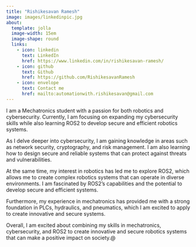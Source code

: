 ```yaml
---
title: "Rishikesavan Ramesh"
image: images/linkedinpic.jpg
about:
  template: jolla
  image-width: 15em
  image-shape: round
  links:
    - icon: linkedin
      text: LinkedIn
      href: https://www.linkedin.com/in/rishikesavan-ramesh/
    - icon: github
      text: Github
      href: https://github.com/RishikesavanRamesh
    - icon: envelope
      text: Contact me
      href: mailto:automationwith.rishikesavan@gmail.com
---
```

I am a Mechatronics student with a passion for both robotics and cybersecurity. Currently, I am focusing on expanding my cybersecurity skills while also learning ROS2 to develop secure and efficient robotics systems.

As I delve deeper into cybersecurity, I am gaining knowledge in areas such as network security, cryptography, and risk management. I am also learning how to design secure and reliable systems that can protect against threats and vulnerabilities.

At the same time, my interest in robotics has led me to explore ROS2, which allows me to create complex robotics systems that can operate in diverse environments. I am fascinated by ROS2's capabilities and the potential to develop secure and efficient systems.

Furthermore, my experience in mechatronics has provided me with a strong foundation in PLCs, hydraulics, and pneumatics, which I am excited to apply to create innovative and secure systems. 

Overall, I am excited about combining my skills in mechatronics, cybersecurity, and ROS2 to create innovative and secure robotics systems that can make a positive impact on society.@